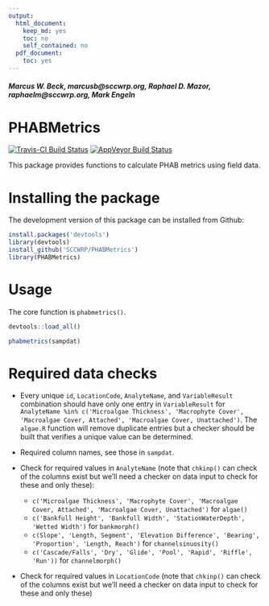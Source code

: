 ```yaml
---
output:
  html_document:
    keep_md: yes
    toc: no
    self_contained: no
  pdf_document:
    toc: yes
---
```


#### *Marcus W. Beck, marcusb@sccwrp.org, Raphael D. Mazor, raphaelm@sccwrp.org, Mark Engeln*

# PHABMetrics

[![Travis-CI Build Status](https://travis-ci.org/SCCWRP/PHABMetrics.svg?branch=master)](https://travis-ci.org/SCCWRP/PHABMetrics)
[![AppVeyor Build Status](https://ci.appveyor.com/api/projects/status/github/SCCWRP/PHABMetrics?branch=master&svg=true)](https://ci.appveyor.com/project/SCCWRP/PHABMetrics)

This package provides functions to calculate PHAB metrics using field data.

# Installing the package

The development version of this package can be installed from Github:

```r
install.packages('devtools')
library(devtools)
install_github('SCCWRP/PHABMetrics')
library(PHABMetrics)
```

# Usage

The core  function is `phabmetrics()`.

```r
devtools::load_all()
```
```r
phabmetrics(sampdat)
```

# Required data checks

* Every unique `id`, `LocationCode`, `AnalyteName`, and `VariableResult` combination should have only one entry in `VariableResult` for `AnalyteName %in% c('Microalgae Thickness', 'Macrophyte Cover', 'Macroalgae Cover, Attached', 'Macroalgae Cover, Unattached')`.  The `algae.R` function will remove duplicate entries but a checker should be built that verifies a unique value can be determined.  

* Required column names, see those in `sampdat`.  

* Check for required values in `AnalyteName` (note that `chkinp()` can check of the columns exist but we'll need a checker on data input to check for these and only these): 
     * `c('Microalgae Thickness', 'Macrophyte Cover', 'Macroalgae Cover, Attached', 'Macroalgae Cover, Unattached')` for `algae()`
     * `c('Bankfull Height', 'Bankfull Width', 'StationWaterDepth', 'Wetted Width')` for `bankmorph()`
     * `c(Slope', 'Length, Segment', 'Elevation Difference', 'Bearing', 'Proportion', 'Length, Reach')` for `channelsinuosity()`
     * `c('Cascade/Falls', 'Dry', 'Glide', 'Pool', 'Rapid', 'Riffle', 'Run'))` for `channelmorph()` 
     
* Check for required values in `LocationCode` (note that `chkinp()` can check of the columns exist but we'll need a checker on data input to check for these and only these)